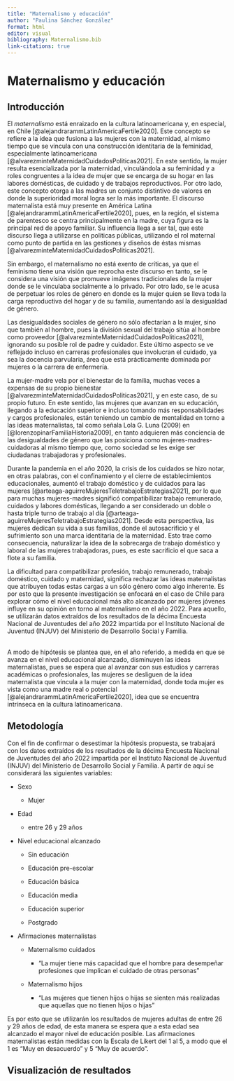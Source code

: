 ```yaml
---
title: "Maternalismo y educación"
author: "Paulina Sánchez González"
format: html
editor: visual
bibliography: Maternalismo.bib
link-citations: true
---
```


# Maternalismo y educación

## Introducción

El *maternalismo* está enraizado en la cultura latinoamericana y, en especial, en Chile [@alejandrarammLatinAmericaFertile2020]. Este concepto se refiere a la idea que fusiona a las mujeres con la maternidad, al mismo tiempo que se vincula con una construcción identitaria de la feminidad, especialmente latinoamericana [@alvarezminteMaternidadCuidadosPoliticas2021]. En este sentido, la mujer resulta esencializada por la maternidad, vinculándola a su feminidad y a roles congruentes a la idea de mujer que se encarga de su hogar en las labores domésticas, de cuidado y de trabajos reproductivos. Por otro lado, este concepto otorga a las madres un conjunto distintivo de valores en donde la superioridad moral logra ser la más importante. El discurso maternalista está muy presente en América Latina [@alejandrarammLatinAmericaFertile2020], pues, en la región, el sistema de parentesco se centra principalmente en la madre, cuya figura es la principal red de apoyo familiar. Su influencia llega a ser tal, que este discurso llega a utilizarse en políticas públicas, utilizando el rol maternal como punto de partida en las gestiones y diseños de éstas mismas [@alvarezminteMaternidadCuidadosPoliticas2021].

Sin embargo, el maternalismo no está exento de críticas, ya que el feminismo tiene una visión que reprocha este discurso en tanto, se le considera una visión que promueve imágenes tradicionales de la mujer donde se le vinculaba socialmente a lo privado. Por otro lado, se le acusa de perpetuar los roles de género en donde es la mujer quien se lleva toda la carga reproductiva del hogar y de su familia, aumentando así la desigualdad de género. 

Las desigualdades sociales de género no sólo afectarían a la mujer, sino que también al hombre, pues la división sexual del trabajo sitúa al hombre como proveedor [@alvarezminteMaternidadCuidadosPoliticas2021], ignorando su posible rol de padre y cuidador. Este último aspecto se ve reflejado incluso en carreras profesionales que involucran el cuidado, ya sea la docencia parvularia, área que está prácticamente dominada por mujeres o la carrera de enfermería.

La mujer-madre vela por el bienestar de la familia, muchas veces a expensas de su propio bienestar [@alvarezminteMaternidadCuidadosPoliticas2021], y en este caso, de su propio futuro. En este sentido, las mujeres que avanzan en su educación, llegando a la educación superior e incluso tomando más responsabilidades y cargos profesionales, están teniendo un cambio de mentalidad en torno a las ideas maternalistas, tal como señala Lola G. Luna (2009) en [@lorenzopinarFamiliaHistoria2009], en tanto adquieren más conciencia de las desigualdades de género que las posiciona como mujeres-madres-cuidadoras al mismo tiempo que, como sociedad se les exige ser ciudadanas trabajadoras y profesionales.

Durante la pandemia en el año 2020, la crisis de los cuidados se hizo notar, en otras palabras, con el confinamiento y el cierre de establecimientos educacionales, aumentó el trabajo doméstico y de cuidados para las mujeres [@arteaga-aguirreMujeresTeletrabajoEstrategias2021], por lo que para muchas mujeres-madres significó compatibilizar trabajo remunerado, cuidados y labores domésticas, llegando a ser considerado un doble o hasta triple turno de trabajo al día [@arteaga-aguirreMujeresTeletrabajoEstrategias2021]. Desde esta perspectiva, las mujeres dedican su vida a sus familias, donde el autosacrificio y el sufrimiento son una marca identitaria de la maternidad. Esto trae como consecuencia, naturalizar la idea de la sobrecarga de trabajo doméstico y laboral de las mujeres trabajadoras, pues, es este sacrificio el que saca a flote a su familia. 

La dificultad para compatibilizar profesión, trabajo remunerado, trabajo doméstico, cuidado y maternidad, significa rechazar las ideas maternalistas que atribuyen todas estas cargas a un sólo género como algo inherente. Es por esto que la presente investigación se enfocará en el caso de Chile para explorar cómo el nivel educacional más alto alcanzado por mujeres jóvenes influye en su opinión en torno al maternalismo en el año 2022. Para aquello, se utilizarán datos extraídos de los resultados de la décima Encuesta Nacional de Juventudes del año 2022 impartida por el Instituto Nacional de Juventud (INJUV) del Ministerio de Desarrollo Social y Familia. 

\
A modo de hipótesis se plantea que, en el año referido, a medida en que se avanza en el nivel educacional alcanzado, disminuyen las ideas maternalistas, pues se espera que al avanzar con sus estudios y carreras académicas o profesionales, las mujeres se desliguen de la idea maternalista que vincula a la mujer con la maternidad, donde toda mujer es vista como una madre real o potencial [@alejandrarammLatinAmericaFertile2020], idea que se encuentra intrínseca en la cultura latinoamericana.

## Metodología

Con el fin de confirmar o desestimar la hipótesis propuesta, se trabajará con los datos extraídos de los resultados de la décima Encuesta Nacional de Juventudes del año 2022 impartida por el Instituto Nacional de Juventud (INJUV) del Ministerio de Desarrollo Social y Familia. A partir de aquí se considerará las siguientes variables:

-   Sexo

    -   Mujer

-   Edad

    -   entre 26 y 29 años

-   Nivel educacional alcanzado

    -   Sin educación

    -   Educación pre-escolar

    -   Educación básica

    -   Educación media

    -   Educación superior

    -   Postgrado

-   Afirmaciones maternalistas

    -   Maternalismo cuidados

        -   "La mujer tiene más capacidad que el hombre para desempeñar profesiones que implican el cuidado de otras personas"

    -   Maternalismo hijos

        -   "Las mujeres que tienen hijos o hijas se sienten más realizadas que aquellas que no tienen hijos o hijas"

Es por esto que se utilizarán los resultados de mujeres adultas de entre 26 y 29 años de edad, de esta manera se espera que a esta edad sea alcanzado el mayor nivel de educación posible. Las afirmaciones maternalistas están medidas con la Escala de Likert del 1 al 5, a modo que el 1 es "Muy en desacuerdo" y 5 "Muy de acuerdo".

## Visualización de resultados
